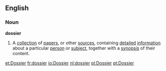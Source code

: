 ==English==
===Noun===
'''dossier'''
# A [[collection]] of [[paper]]s, or other [[source]]s,  containing [[detail]]ed [[information]] about a particular [[person]] or [[subject]], together with a [[synopsis]] of their content.

[[et:Dossier]]
[[fr:dossier]]
[[io:Dossier]]
[[nl:dossier]]
[[pl:Dossier]]
[[pt:Dossier]]